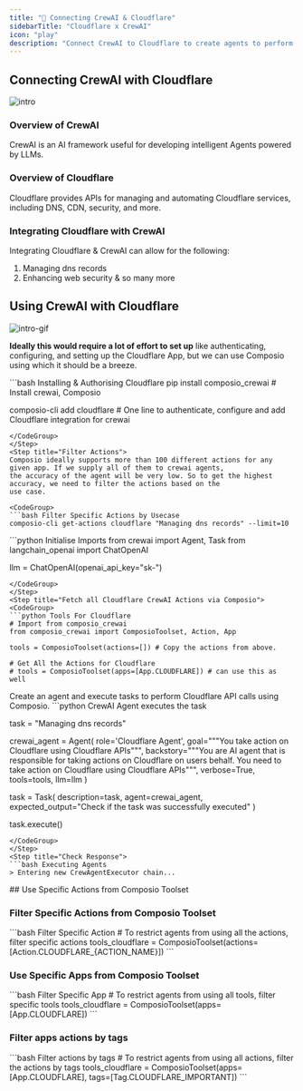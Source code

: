```yaml
---
title: "🚀 Connecting CrewAI & Cloudflare"
sidebarTitle: "Cloudflare x CrewAI"
icon: "play"
description: "Connect CrewAI to Cloudflare to create agents to perform tasks using natural language"
---
```


## Connecting CrewAI with Cloudflare
![intro](/media/intro.jpg)

### Overview of CrewAI

CrewAI is an AI framework useful for developing intelligent Agents powered by LLMs.

### Overview of Cloudflare

Cloudflare provides APIs for managing and automating Cloudflare services, including DNS, CDN, security, and more.

### Integrating Cloudflare with CrewAI

Integrating Cloudflare & CrewAI can allow for the following:

1. Managing dns records
2. Enhancing web security
& so many more

## Using CrewAI with Cloudflare
![intro-gif](/media/intro.gif)
<Steps>
<Step title="Setting Up the Environment">

**Ideally this would require a lot of effort to set up** like authenticating, configuring, and setting up the Cloudflare App, but we can use Composio using which it should be a breeze.

<CodeGroup>
```bash Installing & Authorising Cloudflare
pip install composio_crewai # Install crewai, Composio 

composio-cli add cloudflare # One line to authenticate, configure and add Cloudflare integration for crewai
```
</CodeGroup>
</Step>
<Step title="Filter Actions">
Composio ideally supports more than 100 different actions for any given app. If we supply all of them to crewai agents, 
the accuracy of the agent will be very low. So to get the highest accuracy, we need to filter the actions based on the 
use case.

<CodeGroup>
```bash Filter Specific Actions by Usecase
composio-cli get-actions cloudflare "Managing dns records" --limit=10
```
</CodeGroup>

</Step>
<Step title="Import Base Packages">

<CodeGroup>
```python Initialise Imports
from crewai import Agent, Task
from langchain_openai import ChatOpenAI

llm = ChatOpenAI(openai_api_key="sk-<OPENAI KEY>")
```
</CodeGroup>
</Step>
<Step title="Fetch all Cloudflare CrewAI Actions via Composio">
<CodeGroup>
```python Tools For Cloudflare
# Import from composio_crewai
from composio_crewai import ComposioToolset, Action, App

tools = ComposioToolset(actions=[]) # Copy the actions from above. 

# Get All the Actions for Cloudflare
# tools = ComposioToolset(apps=[App.CLOUDFLARE]) # can use this as well
```
</CodeGroup>
</Step>
<Step title="Execute the Agent">
Create an agent and execute tasks to perform Cloudflare API calls using Composio. 
<CodeGroup>
```python CrewAI Agent executes the task

task = "Managing dns records"

crewai_agent = Agent(
    role='Cloudflare Agent',
    goal="""You take action on Cloudflare using Cloudflare APIs""",
    backstory="""You are AI agent that is responsible for taking actions on Cloudflare on users behalf. You need to take action on Cloudflare using Cloudflare APIs""",
    verbose=True,
    tools=tools,
    llm=llm
)

task = Task(
    description=task,
    agent=crewai_agent,
    expected_output="Check if the task was successfully executed"
)

task.execute()
```
</CodeGroup>
</Step>
<Step title="Check Response">
```bash Executing Agents
> Entering new CrewAgentExecutor chain...
```
</Step>
</Steps>
## Use Specific Actions from Composio Toolset

### Filter Specific Actions from Composio Toolset

<CodeGroup>
```bash Filter Specific Action
# To restrict agents from using all the actions, filter specific actions
tools_cloudflare = ComposioToolset(actions=[Action.CLOUDFLARE_{ACTION_NAME}])
```
</CodeGroup>

### Use Specific Apps from Composio Toolset
<CodeGroup>
```bash Filter Specific App
# To restrict agents from using all tools, filter specific tools
tools_cloudflare = ComposioToolset(apps=[App.CLOUDFLARE])
```
</CodeGroup>

### Filter apps actions by tags 
<CodeGroup>
```bash Filter actions by tags
# To restrict agents from using all actions, filter the actions by tags
tools_cloudflare = ComposioToolset(apps=[App.CLOUDFLARE], tags=[Tag.CLOUDFLARE_IMPORTANT])
```
</CodeGroup>